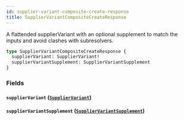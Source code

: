 ```yaml
---
id: supplier-variant-composite-create-response
title: SupplierVariantCompositeCreateResponse
---
```



A flattended supplierVariant with an optional supplement to match the inputs and avoid clashes with subresolvers.


```graphql
type SupplierVariantCompositeCreateResponse {
  supplierVariant: SupplierVariant!
  supplierVariantSupplement: SupplierVariantSupplement
}
```


### Fields

#### `supplierVariant` ([`SupplierVariant`](/developers/supplier-apis/supply-api/graphql/reference/objects/supplier-variant))




#### `supplierVariantSupplement` ([`SupplierVariantSupplement`](/developers/supplier-apis/supply-api/graphql/reference/objects/supplier-variant-supplement))






